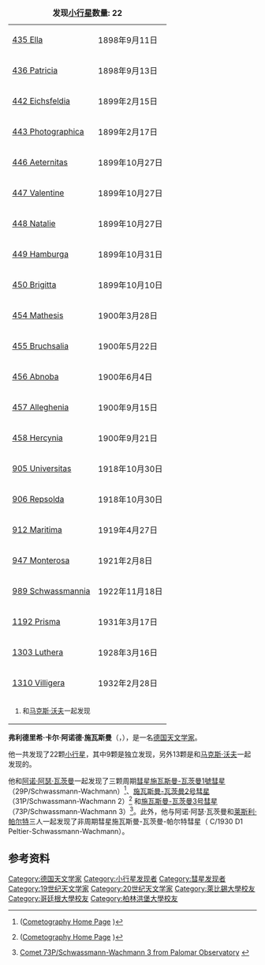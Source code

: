{| class=wikitable align="right"
|+ '''发现[[小行星|小行星]]数量: 22'''
| [[435_Ella|435 Ella]]{{ref label|codisc|1|}} ||1898年9月11日
|-
| [[436_Patricia|436 Patricia]]{{ref label|codisc|1|}} || 1898年9月13日
|-
| [[442_Eichsfeldia|442 Eichsfeldia]]{{ref label|codisc|1|}} || 1899年2月15日
|-
| [[443_Photographica|443 Photographica]]{{ref label|codisc|1|}} || 1899年2月17日
|-
| [[446_Aeternitas|446 Aeternitas]]{{ref label|codisc|1|}} || 1899年10月27日
|-
| [[447_Valentine|447 Valentine]]{{ref label|codisc|1|}} || 1899年10月27日
|-
| [[448_Natalie|448 Natalie]]{{ref label|codisc|1|}} || 1899年10月27日
|-
| [[449_Hamburga|449 Hamburga]]{{ref label|codisc|1|}} || 1899年10月31日
|-
| [[450_Brigitta|450 Brigitta]]{{ref label|codisc|1|}} || 1899年10月10日
|-
| [[454_Mathesis|454 Mathesis]] || 1900年3月28日
|-
| [[455_Bruchsalia|455 Bruchsalia]]{{ref label|codisc|1|}} || 1900年5月22日
|-
| [[456_Abnoba|456 Abnoba]]{{ref label|codisc|1|}} || 1900年6月4日
|-
| [[457_Alleghenia|457 Alleghenia]]{{ref label|codisc|1|}} || 1900年9月15日
|-
| [[458_Hercynia|458 Hercynia]]{{ref label|codisc|1|}} || 1900年9月21日
|-
| [[905_Universitas|905 Universitas]] || 1918年10月30日
|-
| [[906_Repsolda|906 Repsolda]] || 1918年10月30日
|-
| [[912_Maritima|912 Maritima]] || 1919年4月27日
|-
| [[947_Monterosa|947 Monterosa]] || 1921年2月8日
|-
| [[989_Schwassmannia|989 Schwassmannia]] || 1922年11月18日
|-
| [[1192_Prisma|1192 Prisma]] || 1931年3月17日
|-
| [[1303_Luthera|1303 Luthera]] || 1928年3月16日
|-
| [[1310_Villigera|1310 Villigera]] || 1932年2月28日
|-
| colspan="2" style="font-size: smaller;" |
# {{note label|codisc|1|}} 和[[马克斯·沃夫|马克斯·沃夫]]一起发现
|}
'''弗利德里希·卡尔·阿诺德·施瓦斯曼'''（'''{{lang-de|Friedrich Karl Arnold Schwassmann}}'''，{{bd|1870年|3月25日|1964年|1月19日|catIdx=Schwassmann, Friedrich Karl Arnold}}），是一名[[德国|德国]][[天文学家|天文学家]]。

他一共发现了22颗[[小行星|小行星]]，其中9颗是独立发现，另外13颗是和[[马克斯·沃夫|马克斯·沃夫]]一起发现的。

他和[[阿诺·阿瑟·瓦茨曼|阿诺·阿瑟·瓦茨曼]]一起发现了三颗周期[[彗星|彗星]][[29P/施瓦斯曼-瓦茨曼彗星|施瓦斯曼-瓦茨曼1號彗星]]（29P/Schwassmann-Wachmann）<ref name=kronk>{{Cite web |first=Gary W. |last=Kronk |authorlink=Gary W. Kronk |year=2001–2005 |title=29P/Schwassmann-Wachmann 1 |url=http://cometography.com/pcomets/029p.html |accessdate=2008-10-13 |archive-date=2008-10-22 |archive-url=https://web.archive.org/web/20081022193447/http://cometography.com/pcomets/029p.html |dead-url=no }} ([http://cometography.com Cometography Home Page] {{Wayback|url=http://cometography.com/ |date=20110717180849 }})</ref>、[[31P/施瓦斯曼-瓦茨曼彗星|施瓦斯曼-瓦茨曼2号彗星]]（31P/Schwassmann-Wachmann 2）<ref name=kronk-31p>{{cite web |first=Gary W |last=Kronk |title=31P/Schwassmann–Wachmann 2 |url=http://cometography.com/pcomets/031p.html |accessdate=2010-01-24 |archive-date=2011-11-23 |archive-url=https://web.archive.org/web/20111123042327/http://cometography.com/pcomets/031p.html |dead-url=no }} ([http://cometography.com Cometography Home Page] {{Wayback|url=http://cometography.com/ |date=20110717180849 }})</ref> 和[[施瓦斯曼-瓦茨曼3号彗星|施瓦斯曼-瓦茨曼3号彗星]]（73P/Schwassmann-Wachmann 3）<ref>[http://www.astro.caltech.edu/palomar/images/73p/ Comet 73P/Schwassmann-Wachmann 3 from Palomar Observatory] {{webarchive|url=https://web.archive.org/web/20110712033647/http://www.astro.caltech.edu/palomar/images/73p/ |date=2011-07-12 }}</ref>。此外，他与阿诺·阿瑟·瓦茨曼和[[莱斯利·帕尔特|莱斯利·帕尔特]]三人一起发现了非周期彗星施瓦斯曼-瓦茨曼-帕尔特彗星（ C/1930 D1 Peltier-Schwassmann-Wachmann）。

== 参考资料 ==
{{reflist}}

{{Authority control}}
{{DEFAULTSORT:Schwassmann, Friedrich Karl Arnold}}
[[Category:德国天文学家|Category:德国天文学家]]
[[Category:小行星发现者|Category:小行星发现者]]
[[Category:彗星发现者|Category:彗星发现者]]
[[Category:19世纪天文学家|Category:19世纪天文学家]]
[[Category:20世纪天文学家|Category:20世纪天文学家]]
[[Category:萊比錫大學校友|Category:萊比錫大學校友]]
[[Category:哥廷根大學校友|Category:哥廷根大學校友]]
[[Category:柏林洪堡大學校友|Category:柏林洪堡大學校友]]